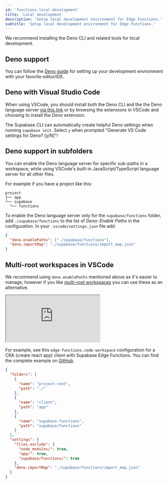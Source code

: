 ```yaml
---
id: 'functions-local-development'
title: 'Local development'
description: 'Setup local development environment for Edge Functions.'
subtitle: 'Setup local development environment for Edge Functions.'
---
```


We recommend installing the Deno CLI and related tools for local development.

## Deno support

You can follow the [Deno guide](https://deno.com/manual@v1.32.5/getting_started/setup_your_environment) for setting up your development environment with your favorite editor/IDE.

## Deno with Visual Studio Code

When using VSCode, you should install both the Deno CLI and the the Deno language server [via this link](vscode:extension/denoland.vscode-deno) or by browsing the extensions in VSCode and choosing to install the _Deno_ extension.

<Admonition type="tip">

The Supabase CLI can automatically create helpful Deno settings when running `supabase init`. Select `y` when prompted "Generate VS Code settings for Deno? [y/N]"!

</Admonition>

## Deno support in subfolders

You can enable the Deno language server for specific sub-paths in a workspace, while using VSCode's built-in JavaScript/TypeScript language server for all other files.

For example if you have a project like this:

```
project
├── app
└── supabase
  └── functions
```

To enable the Deno language server only for the `supabase/functions` folder, add `./supabase/functions` to the list of _Deno: Enable Paths_ in the configuration. In your `.vscode/settings.json` file add:

```json
{
  "deno.enablePaths": ["./supabase/functions"],
  "deno.importMap": "./supabase/functions/import_map.json"
}
```

## Multi-root workspaces in VSCode

We recommend using `deno.enablePaths` mentioned above as it's easier to manage, however if you like [multi-root workspaces](https://code.visualstudio.com/docs/editor/workspaces#_multiroot-workspaces) you can use these as an alternative.

<div className="video-container">
  <iframe
    src="https://www.youtube-nocookie.com/embed/lFhU3L8VoSQ"
    frameBorder="1"
    allow="accelerometer; autoplay; clipboard-write; encrypted-media; gyroscope; picture-in-picture"
    allowFullScreen
  ></iframe>
</div>

For example, see this `edge-functions.code-workspace` configuration for a CRA (create react app) client with Supabase Edge Functions. You can find the complete example on [GitHub](https://github.com/supabase/supabase/tree/master/examples/edge-functions).

```json
{
  "folders": [
    {
      "name": "project-root",
      "path": "./"
    },
    {
      "name": "client",
      "path": "app"
    },
    {
      "name": "supabase-functions",
      "path": "supabase/functions"
    }
  ],
  "settings": {
    "files.exclude": {
      "node_modules/": true,
      "app/": true,
      "supabase/functions/": true
    },
    "deno.importMap": "./supabase/functions/import_map.json"
  }
}
```
